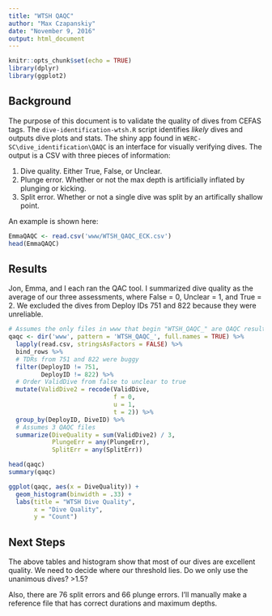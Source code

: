 ```yaml
---
title: "WTSH QAQC"
author: "Max Czapanskiy"
date: "November 9, 2016"
output: html_document
---
```


```r
knitr::opts_chunk$set(echo = TRUE)
library(dplyr)
library(ggplot2)
```

## Background 

The purpose of this document is to validate the quality of dives from CEFAS tags. The `dive-identification-wtsh.R` script identifies _likely_ dives and outputs dive plots and stats. The shiny app found in `WERC-SC\dive_identification\QAQC` is an interface for visually verifying dives. The output is a CSV with three pieces of information:

1. Dive quality. Either True, False, or Unclear.
2. Plunge error. Whether or not the max depth is artificially inflated by plunging or kicking.
3. Split error. Whether or not a single dive was split by an artifically shallow point. 

An example is shown here:
```r
EmmaQAQC <- read.csv('www/WTSH_QAQC_ECK.csv')
head(EmmaQAQC)
```

## Results
Jon, Emma, and I each ran the QAC tool. I summarized dive quality as the average of our three assessments, where False = 0, Unclear = 1, and True = 2. We excluded the dives from Deploy IDs 751 and 822 because they were unreliable.

```r
# Assumes the only files in www that begin "WTSH_QAQC_" are QAQC results
qaqc <- dir('www', pattern = 'WTSH_QAQC_', full.names = TRUE) %>%
  lapply(read.csv, stringsAsFactors = FALSE) %>%
  bind_rows %>%
  # TDRs from 751 and 822 were buggy
  filter(DeployID != 751,        
         DeployID != 822) %>%
  # Order ValidDive from false to unclear to true
  mutate(ValidDive2 = recode(ValidDive,
                             f = 0,
                             u = 1,
                             t = 2)) %>%
  group_by(DeployID, DiveID) %>%
  # Assumes 3 QAQC files
  summarize(DiveQuality = sum(ValidDive2) / 3,
            PlungeErr = any(PlungeErr),
            SplitErr = any(SplitErr))

head(qaqc)
summary(qaqc)

ggplot(qaqc, aes(x = DiveQuality)) +
  geom_histogram(binwidth = .33) +
  labs(title = "WTSH Dive Quality",
       x = "Dive Quality",
       y = "Count")
```

## Next Steps

The above tables and histogram show that most of our dives are excellent quality. We need to decide where our threshold lies. Do we only use the unanimous dives? >1.5?

Also, there are 76 split errors and 66 plunge errors. I'll manually make a reference file that has correct durations and maximum depths.